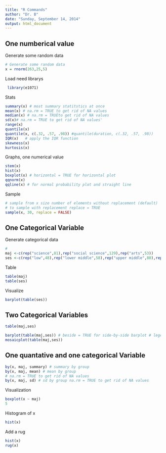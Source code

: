 ```yaml
---
title: "R Commands"
author: "Dr. B"
date: "Sunday, September 14, 2014"
output: html_document
---
```


One numberical value
----------
Generate some random data
```r
# Generate some random data
x = rnorm(263,25,5)
```

Load need librarys
```r
 library(e1071)  
```

Stats
```r
summary(x) # most summary statitstics at once
mean(x) # na.rm = TRUE to get rid of NA values
median(x) # na.rm = TRUEto get rid of NA values
sd(x)# na.rm = TRUE to get rid of NA values'
range(x)
quantile(x)
quantile(x, c(.32, .57, .98)) #quantile(duration, c(.32, .57, .98)) 
IQR(x)   # apply the IQR function
skewness(x)
kurtosis(x)  
```

Graphs, one numerical value
```r
stem(x)
hist(x)
boxplot(x) # horizontal = TRUE for horizontal plot
qqnorm(x)
qqline(x) # for normal probability plot and straight line
```

Sample 
```r
# sample from x size number of elements without replacement (default)
# to sample with replacement replace = TRUE
sample(x, 30, replace = FALSE)
```

One Categorical Variable
------------------------
Generate categorical data
```r
#
maj <-c(rep("science",81),rep("social science",129),rep("arts",53))
ses <-c(rep("low",48),rep("lower middle",58),rep("upper middle",80),rep("upper",77))
```

Table
```r
table(maj)
table(ses)
```

Visualize
```r
barplot(table(ses))
```

Two Categorical Variables
--------------------------
```r
table(maj,ses)
```

```r
barplot(table(maj,ses)) # beside = TRUE for side-by-side barplot # legend = TRUE to include a color legend 
mosaicplot(table(maj,ses))


```

One quantative and one categorical Variable
-------------------------------------------
```r
by(x, maj, summary) # summary by group
by(x, maj, mean) # mean by group
# na.rm = TRUE to get rid of NA values
by(x, maj, sd) # sd by group na.rm = TRUE to get rid of NA values
```

Visualization
```r
boxplot(x ~ maj)
5
```

Histogram of x
```r
hist(x)
```

Add a rug
```r
hist(x)
rug(x)
```

```r
```

```r
```

```r
```

```r
```
